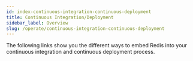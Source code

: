 ```yaml
---
id: index-continuous-integration-continuous-deployment
title: Continuous Integration/Deployment
sidebar_label: Overview
slug: /operate/continuous-integration-continuous-deployment
---
```





The following links show you the different ways to embed Redis into your continuous integration and continuous deployment process.

<div class="row">
    <div class="col">
        <RedisCard
            title="How to Deploy a Redis Enterprise Database from a Jenkins Pipeline"
            description="Learn how to deploy Redis Enterprise Database from a Jenkins Pipeline"
            page="/operate/continuous-integration-continuous-deployment/jenkins"
            />
    </div>

   <div class="col">
        <RedisCard
            title="Argo CD - What It Is And Why It Should Be Part of Your Redis CI/CD Pipeline"
            description="Learn about Argo CD and implement voting app using Redis"
            page="/operate/continuous-integration-continuous-deployment/argocd"
            />
     </div>

  </div>


